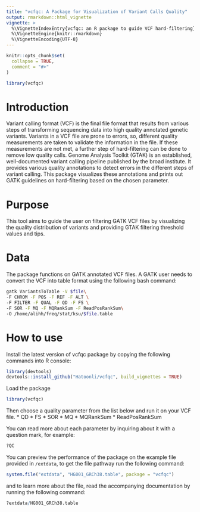 ```yaml
---
title: "vcfqc: A Package for Visualization of Variant Calls Quality"
output: rmarkdown::html_vignette
vignette: >
  %\VignetteIndexEntry{vcfqc: an R package to guide VCF hard-filtering}
  %\VignetteEngine{knitr::rmarkdown}
  %\VignetteEncoding{UTF-8}
---
```


```r
knitr::opts_chunk$set(
  collapse = TRUE,
  comment = "#>"
)
```

```r
library(vcfqc)
```

# Introduction
Variant calling format (VCF) is the final file format that results from various steps of transforming sequencing data into high quality annotated genetic variants. Variants in a VCF file are prone to errors, so, different quality measurements are taken to validate the information in the file. If these measurements are not met, a further step of hard-filtering can be done to remove low quality calls. 
Genome Analysis Toolkit (GTAK) is an established, well-documented variant calling pipeline published by the broad institute. It provides various quality annotations to detect errors in the different steps of variant calling. This package visualizes these annotations and prints out GATK guidelines on hard-filtering based on the chosen parameter.

# Purpose
This tool aims to guide the user on filtering GATK VCF files by visualizing the quality distribution of variants and providing GTAK filtering threshold values and tips.

# Data
The package functions on GATK annotated VCF files. A GATK user needs to convert the VCF into table format using the following bash command:

```bash
gatk VariantsToTable -V $file\
-F CHROM -F POS -F REF -F ALT \
-F FILTER -F QUAL -F QD -F FS \
-F SOR -F MQ -F MQRankSum -F ReadPosRankSum\
-O /home/alihh/freq/stat/ksu/$file.table
```

# How to use
Install the latest version of vcfqc package by copying the following
commands into R console:

```r
library(devtools)
devtools::install_github("Hatoonli/vcfqc", build_vignettes = TRUE)
```

Load the package

```r
library(vcfqc)
```

Then choose a quality parameter from the list below and run it on your VCF file.
* QD
* FS
* SOR
* MQ
* MQRankSum
* ReadPosRankSum

You can read more about each parameter by inquiring about it with a question mark, for example:

```r
?QC
```

You can preview the performance of the package on the example file provided in `/extdata`, to get the file pathway run the following command:

```r
system.file("extdata", "HG001_GRCh38.table", package = "vcfqc")
```

and to learn more about the file, read the accompanying documentation by running the following command:

```r
?extdata/HG001_GRCh38.table
```
